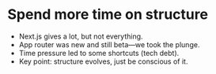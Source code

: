 

<Columns columns={2}>

<Column>
<CentralContent>

# Spend more time on structure

</CentralContent>
</Column>
<Column>
<CentralContent>
    <CircleDollarSign className="w-72 h-72" />
  </CentralContent>
</Column>
</Columns>


<Notes>

- Next.js gives a lot, but not everything.
- App router was new and still beta—we took the plunge.
- Time pressure led to some shortcuts (tech debt).
- Key point: structure evolves, just be conscious of it.

</Notes>